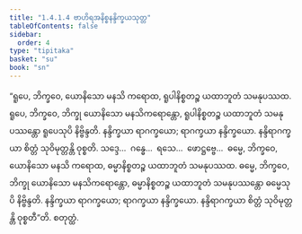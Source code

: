 ```yaml
---
title: "1.4.1.4 ဗာဟိရအနိစ္စနန္ဒိက္ခယသုတ္တ"
tableOfContents: false
sidebar:
  order: 4
type: "tipitaka"
basket: "su"
book: "sn"
---
```



<DynamicBreadcrumb />

<Division number="159" book="sn" e="ch" v="18" p="303">

<Paragraph number="867" book="sn">
“ရူပေ, ဘိက္ခဝေ, ယောနိသော မနသိ ကရောထ, ရူပါနိစ္စတဉ္စ ယထာဘူတံ သမနုပဿထ. ရူပေ, ဘိက္ခဝေ, ဘိက္ခု ယောနိသော မနသိကရောန္တော, ရူပါနိစ္စတဉ္စ ယထာဘူတံ သမနုပဿန္တော ရူပေသုပိ နိဗ္ဗိန္ဒတိ. နန္ဒိက္ခယာ ရာဂက္ခယော; ရာဂက္ခယာ နန္ဒိက္ခယော. နန္ဒိရာဂက္ခယာ စိတ္တံ သုဝိမုတ္တန္တိ ဝုစ္စတိ. သဒ္ဒေ…  ဂန္ဓေ…  ရသေ…  ဖောဋ္ဌဗ္ဗေ…  ဓမ္မေ, ဘိက္ခဝေ, ယောနိသော မနသိ ကရောထ, ဓမ္မာနိစ္စတဉ္စ ယထာဘူတံ သမနုပဿထ. ဓမ္မေ, ဘိက္ခဝေ, ဘိက္ခု ယောနိသော မနသိကရောန္တော, ဓမ္မာနိစ္စတဉ္စ ယထာဘူတံ သမနုပဿန္တော ဓမ္မေသုပိ နိဗ္ဗိန္ဒတိ. နန္ဒိက္ခယာ ရာဂက္ခယော; ရာဂက္ခယာ နန္ဒိက္ခယော. နန္ဒိရာဂက္ခယာ စိတ္တံ သုဝိမုတ္တန္တိ ဝုစ္စတီ”တိ.

</Paragraph>
</Division>

<Paragraph number="868" type="center" book="sn">
စတုတ္ထံ.
</Paragraph>